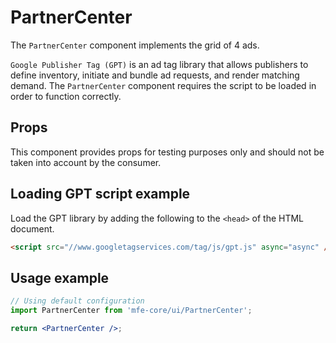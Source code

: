 
<Meta title="Components/PartnerCenter/Overview" component={PartnerCenter} />

# PartnerCenter

The `PartnerCenter` component implements the grid of 4 ads.

`Google Publisher Tag (GPT)` is an ad tag library that allows publishers
to define inventory, initiate and bundle ad requests, and render matching demand.
The `PartnerCenter` component requires the script to be loaded in order to function correctly.

## Props

This component provides props for testing purposes only and should not be
taken into account by the consumer.

## Loading GPT script example

Load the GPT library by adding the following to the `<head>` of the HTML document.

```html
<script src="//www.googletagservices.com/tag/js/gpt.js" async="async" />
```

## Usage example

```jsx
// Using default configuration
import PartnerCenter from 'mfe-core/ui/PartnerCenter';

return <PartnerCenter />;
```

